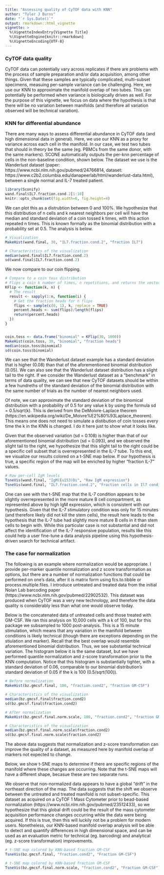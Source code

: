 ```yaml
---
title: "Assessing quality of CyTOF data with KNN"
author: "Tyler J Burns"
date: "`r Sys.Date()`"
output: rmarkdown::html_vignette
vignette: >
  %\VignetteIndexEntry{Vignette Title}
  %\VignetteEngine{knitr::rmarkdown}
  %\VignetteEncoding{UTF-8}
---
```


### CyTOF data quality
CyTOF data can potentially vary across replicates if there are problems with the process of sample preparation and/or data acquisition, among other things. Given that these samples are typically complicated, multi-subset specimens, measuing per-sample variance can be challenging. Here, we use our KNN to approximate the manifold overlap of two tubes. This can potentially be performed when variance is biologically driven as well. For the purpose of this vignette, we focus on data where the hypothesis is that there will be no variation between manifolds (and therefore all variation observed will be technical variation).

### KNN for differential abundance
There are many ways to assess differential abundance in CyTOF data (and high dimensional data in general). Here, we use our KNN as a proxy for variance across each cell in the manifold. In our case, we test two tubes that should in theory be the same (eg. PBMCs from the same donor, with the same markers). SCONE automatically outputs the per-knn percentage of cells in the non-baseline condition, shown below. The dataset we use is the Wanderlust dataset (paper: https://www.ncbi.nlm.nih.gov/pubmed/24766814, dataset: https://www.c2b2.columbia.edu/danapeerlab/html/wanderlust-data.html), between a single normal and IL-7 treated patient. 

```r
library(Sconify)
wand.final$IL7.fraction.cond.2[1:10]
knitr::opts_chunk$set(fig.width=6, fig.height=4) 
```

We can plot this as a distrubtion between 0 and 100%. We hypothesize that this distribution of n cells and k nearest neighbors per cell will have the median and standard deviation of a coin tossed k times, with this action repeated n times. This is known formally as the binomial distribution with a probability set at 0.5. The analysis is below.

```r
# Visualization
MakeHist(wand.final, 30, "IL7.fraction.cond.2", "fraction IL7")

# Characteristics of the visualization
median(wand.final$IL7.fraction.cond.2)
sd(wand.final$IL7.fraction.cond.2)

```

We now compare to our coin flipping. 

```r
# Compare to a coin toss distribution
# Flips a coin k number of times, n repetitions, and returns the vector containing the per-k percent heads 
KFlip <- function(k, n) {
  # The result 
  result <- sapply(1:n, function(i) {
    # Get the fraction heads for n flips
    flips <- sample(c(0, 1), k, replace = TRUE)
    percent.heads <- sum(flips)/length(flips)
    return(percent.heads)
  })
}


coin.toss <- data.frame("binomial" = KFlip(30, 1000))
MakeHist(coin.toss, 30, "binomial", "fraction heads")
median(coin.toss$binomial)
sd(coin.toss$binomial)
```

We can see that the Wanderlust dataset example has a standard deviation that is higher (0.08) than that of the aforementioned binomial distribution (0.05). We can also see that the Wanderlust dataset distribution has a slight tail to the right. If we consider the Wanderlust dataset as a "benchmark" in terms of data quality, we can see that new CyTOF datasets should be within a few hundreths of the standard deviation of the binomial distribution with the same number of trials as the number of nearest neighbors used. 

Of note, we can approximate the standard deviation of the binomical distribution with a probability of 0.5 for any value k by using the formula sd = 0.5/sqrt(k). This is derived from the DeMoivre-Laplace theorem (https://en.wikipedia.org/wiki/De_Moivre%E2%80%93Laplace_theorem). This means one does not need to simulate a distibution of coin tosses every time the k in the KNN is changed. I do it here just to show what it looks like. 

Given that the observed variation (sd = 0.108) is higher than that of our aforementioned binomial distribution (sd = 0.093), and we observed the slight tail to the right, we hypothesize that this slight tail to the right could be a specific cell subset that is overrepresented in the IL-7 tube. To this end, we visualize our results colored on a t-SNE map below. If our hypothesis is true, a specific region of the map will be enriched by higher "fraction IL-7" values.

```r

# Raw per-cell IgM levels
TsneVis(wand.final, "IgM(Eu153)Di", "Raw IgM expression")
TsneVis(wand.final, "IL7.fraction.cond.2", "Fraction cells in Il7 condition")


```

One can see with the t-SNE map that the IL-7 condition appears to be slightly overrepresented in the more mature B cell compartment, as represented above by high IgM expression, which is consistent with our hypothesis. Given that the IL-7 stimulatory condition was only for 15 minutes (and therefore likely did not kill the stem cells), the result here leads to the hypothesis that the IL-7 tube had slightly more mature B cells in it than stem cells to begin with. While this particular case is not substantial and did not affect the identification of the IL-7 responsive population, results like this could help a user fine-tune a data analysis pipeline using this hypothesis-driven search for technical artifact.

### The case for normalization
The following is an example where normalization would be appropriate. I provide per-marker quantile normalization and z score transformation as options, but there are a number of normalization functions that could be performed on one's data, after it is matrix form using fcs.to.tibble or process.multiple.files. I introduce untreated and treated data from the initial Nolan Lab barcoding paper (https://www.ncbi.nlm.nih.gov/pubmed/22902532). This dataset was produced when CyTOF was a very new technology, and therefore the data quality is considerably less than what one would observe today. 

Below is the concatenated data of untreated cells and those treated with GM-CSF. We ran this analysis on 10,000 cells with a k of 100, but for this package we subsampled to 1000 post-analysis. This is a 15 minute stimulation, which means that any variation in the manifold between conditions is likely technical (though there are exceptions depending on the stiulation and marker). Recall that the best overlap would resemble aforementioned binomial distribution. Thus, we see substantial technical variation. The histogram below it is the same dataset, but we have performed quantile normalization and z-score transformation prior to the KNN computation. Notice that this histogram is substantially tighter, with a standard deviation of 0.06, comparable to our binomial distribution's standard deviation of 0.05 if the k is 100 (0.5/sqrt(100)). 

```r

# Before normalization
MakeHist(bz.gmcsf.final, 100, "fraction.cond2", "fraction GM-CSF")

# Characteristics of the visualization
median(bz.gmcsf.final$fraction.cond2)
sd(bz.gmcsf.final$fraction.cond2)

# After normalization
MakeHist(bz.gmcsf.final.norm.scale, 100, "fraction.cond2", "fraction GM-CSF")

# Characteristics of the visualization
median(bz.gmcsf.final.norm.scale$fraction.cond2)
sd(bz.gmcsf.final.norm.scale$fraction.cond2)

```

The above data suggests that normalization and z-score transformation can improve the quality of a dataset, as measured here by manifold overlap of markers not expected to change. 

Below, we show t-SNE maps to determine if there are specific regions of the manifold where these changes are occurring. Note that the t-SNE maps will have a different shape, becasue these are two separate runs. 

We observe that non-normalized data appears to have a global "drift" in the northeast direction of the map. The data suggests that the shift we observe between the untreated and treated manifold is not subset-specific. This dataset as acquired on a CyTOF 1 Mass Cytometer prior to bead-based normalization (https://www.ncbi.nlm.nih.gov/pubmed/23512433), so we hypothesize that this global drift could be the result of the mass cytometer acquisition performance changes occurring while the data were being acquired. If this is true, then this will luckily not be a problem for modern users. Nonetheless, our KNN-based manifold overlap analysis will be able to detect and quantify differences in high dimensional space, and can be used as an evaluation metric for technical (eg. barcoding) and analytical (eg. z-score transformation) improvements. 

```r
# t-SNE map colored by KNN-based fraction GM-CSF
TsneVis(bz.gmcsf.final, "fraction.cond2", "Fraction GM-CSF")

# t-SNE map colored by KNN-based fraction GM-CSF
TsneVis(bz.gmcsf.final.norm.scale, "fraction.cond2", "Fraction GM-CSF")
```



